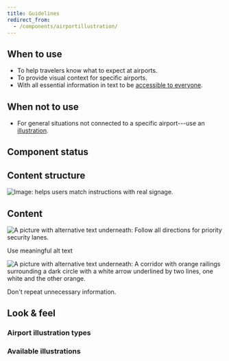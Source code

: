 ```yaml
---
title: Guidelines
redirect_from:
  - /components/airportillustration/
---
```




<ReactExample exampleId="AirportIllustration-default" />

## When to use

- To help travelers know what to expect at airports.
- To provide visual context for specific airports.
- With all essential information in text to be [accessible to everyone](/foundation/accessibility/).

## When not to use

- For general situations not connected to a specific airport---use an [illustration](/components/visuals/illustration/).

## Component status

<ComponentStatus component="AirportIllustration" />

## Content structure

![Image: helps users match instructions with real signage.](fileId:4QJZqvBvRrLu6t9mwObCkA;nodeId:642%3A2202)

## Content

<IllustrationNonvisualSnippet />

<GuidelineImages>

<DoImage>

![A picture with alternative text underneath: Follow all directions for priority security lanes.](fileId:fannvRpkOJK6uxxT33EKaa;nodeId:72%3A1)

Use meaningful alt text

</DoImage>

<DontImage>

![A picture with alternative text underneath: A corridor with orange railings surrounding a dark circle with a white arrow underlined by two lines, one white and the other orange.](fileId:fannvRpkOJK6uxxT33EKaa;nodeId:72%3A4)

Don't repeat unnecessary information.

</DontImage>

</GuidelineImages>

## Look & feel

### Airport illustration types

<IllustrationTypesSnippet />

### Available illustrations

<IllustrationList airport />
